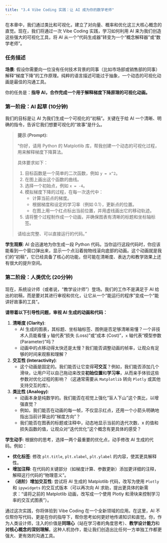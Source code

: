 ```yaml
---
title: "3.4 Vibe Coding 实践：让 AI 成为你的数学老师"
---
```


在本章中，我们通过类比和可视化，建立了对向量、概率和优化这三大核心概念的直觉。现在，我们将通过一次 Vibe Coding 实践，学习如何利用 AI 来为我们创造这些强大的可视化工具，将 AI 从一个“代码生成器”转变为一个“概念解释器”或“数学老师”。

### 任务描述

**场景**:
假设你需要向一位没有任何技术背景的同事（比如市场部或销售部的同事）解释“梯度下降”的工作原理。纯粹的语言描述可能过于抽象，一个动态的可视化动画是最佳的沟通工具。

你的任务是：**指导 AI，合作完成一个用于解释梯度下降原理的可视化动画。**

### 第一阶段：AI 起草 (10分钟)

我们的目标是让 AI 为我们生成一个可视化的“初稿”。关键在于给 AI 一个清晰、明确的指令，告诉它我们想要可视化的“故事”是什么。

> **提示 (Prompt):**
>
> "你好，请用 Python 的 Matplotlib 库，帮我创建一个动态的可视化过程，用来解释梯度下降算法。
>
> 具体要求如下：
>
> 1.  目标函数是一个简单的二次函数，例如 `y = x^2`。
> 2.  在图上画出这个函数的曲线。
> 3.  选择一个初始点，例如 `x = -4`。
> 4.  模拟梯度下降的过程，在每一次迭代中：
>     -   计算当前点的梯度。
>     -   根据梯度和设定的学习率（例如 0.1），更新点的位置。
>     -   在图上用一个红点标出当前位置，并用虚线画出它的移动轨迹。
> 5.  请将整个过程制作成一个动画，并确保图表有清晰的标题和坐标轴标签。
>
> 请给出完整、可以直接运行的代码。"

**学生观察**:
AI 会迅速地为你生成一段 Python 代码。当你运行这段代码时，你应该能看到一个窗口弹出来，显示一个点沿着抛物线滚向底部的动画。这个动画就是我们的“初稿”，它已经具备了核心的功能，但可能在清晰度、表达力和教学效果上还有很大的提升空间。

### 第二阶段：人类优化 (20分钟)

现在，系统设计师（或者说，“教学设计师”）登场。我们的工作不是满足于 AI 给出的初稿，而是要对其进行审视和优化，让它从一个“能运行的程序”变成一个“能讲好故事的工具”。

**请带着以下引导性问题，审视 AI 生成的动画和代码：**

1.  **清晰度 (Clarity)**:
    -   AI 生成的图表，其标题、坐标轴标签、图例是否足够清晰易懂？一个非技术人员能看懂 `y` 轴代表“损失 (Loss)”或“成本 (Cost)”，`x` 轴代表“模型参数 (Parameter)”吗？
    -   动画中的点移动得太快还是太慢？我们能否调整动画的帧率，让观众有足够的时间来观察和理解？

2.  **交互性 (Interactivity)**:
    -   这个动画是固定的。我们能否让它变得**可交互**？例如，我们能否添加几个滑块，让用户可以自己拖动来改变**初始位置**和**学习率**，从而亲手体验这些参数对优化过程的影响？（这通常需要从 `Matplotlib` 转向 `Plotly` 或其他支持交互的库）。

3.  **类比性 (Analogy)**:
    -   动画本身是纯数学的。我们能否在视觉上强化“盲人下山”这个类比，以增强直觉？
    -   例如，我们能否在动画的每一帧，不仅显示红点，还用一个小箭头明确地指出当前计算出的“梯度方向”？
    -   我们能否在图表的标题或注释中，动态地显示当前的迭代次数、x 的值和损失函数的值，让观众对“迭代优化”这个概念有更具体的感受？

**学生动手**:
根据你的思考，选择一两个最重要的优化点，动手修改 AI 生成的代码。例如：

-   **优化标签**: 修改 `plt.title`, `plt.xlabel`, `plt.ylabel` 的内容，使其更具解释性。
-   **增加注释**: 在代码的关键部分（如梯度计算、参数更新）添加更详细的注释，解释这行代码的“物理意义”。
-   **（进阶）增加交互性**: 尝试将 AI 生成的 Matplotlib 代码，改写为使用 `Plotly` 和 `ipywidgets` 的交互式版本（可以再次向 AI 求助，提出更具体的新需求：“请将之前的 Matplotlib 动画，改写成一个使用 Plotly 和滑块来控制学习率的交互式图表”）。

通过这次实践，你将体验到 Vibe Coding 在一个全新领域的应用。在这里，AI 不仅帮你写代码，更是在你的指导下，帮你思考如何更好地传递知识和直觉。你，作为人类设计师，注入的价值是**同理心**（站在学习者的角度思考）、**教学设计能力**和**对核心概念的深刻理解**。这种人机协作，能让我们创造出比任何一方单独工作都更强大、更有效的沟通工具。
